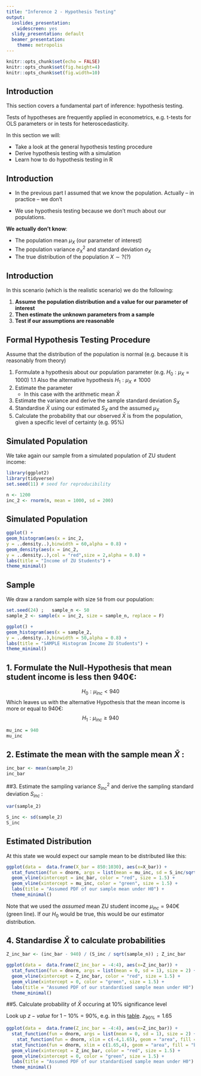 ```yaml
---
title: "Inference 2 - Hypothesis Testing"
output:
  ioslides_presentation:
    widescreen: yes
  slidy_presentation: default
  beamer_presentation:
    theme: metropolis
---
```


```r
knitr::opts_chunk$set(echo = FALSE)
knitr::opts_chunk$set(fig.height=4)
knitr::opts_chunk$set(fig.width=10)
```

## Introduction

This section covers a fundamental part of inference: hypothesis testing. 

Tests of hypotheses are frequently applied in econometrics, e.g. t-tests for OLS parameters or in tests for heteroscedasticity.

In this section we will:

- Take a look at the general hypothesis testing procedure
- Derive hypothesis testing with a simulation
- Learn how to do hypothesis testing in R

## Introduction

- In the previous part I assumed that we know the population. Actually -- in practice -- we don't

- We use hypothesis testing because we don't much about our populations.

**We actually don't know**:

- The population mean $\mu_X$ (our parameter of interest)
- The population variance $\sigma^2_X$ and standard deviation $\sigma_X$
- The true distribution of the population $X \sim ?(?)$

## Introduction

In this scenario (which is the realistic scenario) we do the following:

1. **Assume the population distribution and a value for our parameter of interest**
2. **Then estimate the unknown parameters from a sample**
3. **Test if our assumptions are reasonable**

 

## Formal Hypothesis Testing Procedure

Assume that the distribution of the population is normal (e.g. because it is reasonably from theory)

1. Formulate a hypothesis about our population parameter (e.g. $H_0:\mu_X = 1000$)
    1.1 Also the alternative hypothesis $H_1: \mu_X \neq 1000$
2. Estimate the parameter
    - In this case with the arithmetic mean $\bar{X}$
3. Estimate the variance and derive the sample standard deviation $S_X$
4. Standardise $\bar{X}$ using our estimated $S_X$ and the assumed $\mu_X$
5. Calculate the probability that our observed $\bar{X}$ is from the population, given a specific level of certainty (e.g. $95 \%$)

## Simulated Population

We take again our sample from a simulated population of ZU student income:

```r
library(ggplot2)
library(tidyverse)
set.seed(11) # seed for reproducibility

n <- 1200
inc_2 <- rnorm(n, mean = 1000, sd = 200)
```

## Simulated Population

```r
ggplot() +
geom_histogram(aes(x = inc_2,
y = ..density..),binwidth = 60,alpha = 0.8) +
geom_density(aes(x = inc_2,
y = ..density..),col = "red",size = 2,alpha = 0.8) +
labs(title = "Income of ZU Students") +
theme_minimal()

```

## Sample

We draw a random sample with size `50` from our population:

```r
set.seed(24) ;   sample_n <- 50
sample_2 <- sample(x = inc_2, size = sample_n, replace = F)
```


```r
ggplot() +
geom_histogram(aes(x = sample_2,
y = ..density..),binwidth = 50,alpha = 0.8) +
labs(title = "SAMPLE Histogram Income ZU Students") +
theme_minimal()
```



## 1. Formulate the Null-Hypothesis that mean student income is less then $940 €$:
$$ H_0 : \mu_{inc} < 940  $$
Which leaves us with the alternative Hypothesis that the mean income is more or equal to $940€$:
$$ H_1: \mu_{inc} \geq 940 $$
```r
mu_inc = 940
mu_inc
```

## 2. Estimate the mean with the sample mean $\bar{X}$ :
```r
inc_bar <- mean(sample_2)
inc_bar
```

##3. Estimate the sampling variance $S^2_{inc}$ and derive the sampling standard deviation $S_{inc}$ :
```r
var(sample_2)
```
```r
S_inc <- sd(sample_2)
S_inc
```

## Estimated Distribution

At this state we would expect our sample mean to be distributed like this:

```r
ggplot(data =  data.frame(X_bar = 850:1030), aes(x=X_bar)) +
  stat_function(fun = dnorm, args = list(mean = mu_inc, sd = S_inc/sqrt(sample_n)), size = 2) +
  geom_vline(xintercept = inc_bar, color = "red", size = 1.5) +
  geom_vline(xintercept = mu_inc, color = "green", size = 1.5) +
  labs(title = "Assumed PDF of our sample mean under H0") +
  theme_minimal()
```

Note that we used the *assumed* mean ZU student income $\mu_{inc} =940€$ (green line). If our $H_0$ would be true, this would be our estimator distribution.

## 4. Standardise $\bar{X}$ to calculate probabilities

```r
Z_inc_bar <- (inc_bar - 940) / (S_inc / sqrt(sample_n)) ; Z_inc_bar
```

```r
ggplot(data =  data.frame(Z_inc_bar = -4:4), aes(x=Z_inc_bar)) +
  stat_function(fun = dnorm, args = list(mean = 0, sd = 1), size = 2) +
  geom_vline(xintercept = Z_inc_bar, color = "red", size = 1.5) +
  geom_vline(xintercept = 0, color = "green", size = 1.5) +
  labs(title = "Assumed PDF of our standardised sample mean under H0") +
  theme_minimal()
```

##5. Calculate probability of $\bar{X}$ occuring at 10% significance level

Look up $z-value$ for $1-10\% = 90\%$, e.g. in this [table](http://www.z-table.com/). $z_{90\%} = 1.65$

```r
ggplot(data =  data.frame(Z_inc_bar = -4:4), aes(x=Z_inc_bar)) +
  stat_function(fun = dnorm, args = list(mean = 0, sd = 1), size = 2) +
    stat_function(fun = dnorm, xlim = c(-4,1.65), geom = "area", fill = "grey", alpha=0.5) +
  stat_function(fun = dnorm, xlim = c(1.65,4), geom = "area", fill = "black", alpha=0.5) +
  geom_vline(xintercept = Z_inc_bar, color = "red", size = 1.5) +
  geom_vline(xintercept = 0, color = "green", size = 1.5) +
  labs(title = "Assumed PDF of our standardised sample mean under H0") +
  theme_minimal()
```
